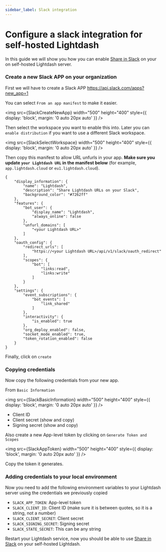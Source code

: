 ```yaml
---
sidebar_label: Slack integration
---
```



# Configure a slack integration for self-hosted Lightdash

In this guide we will show you how you can enable [Share in Slack](https://docs.lightdash.com/guides/sharing-in-slack) on your on self-hosted Lightdash server.

### Create a new Slack APP on your organization

First we will have to create a Slack APP https://api.slack.com/apps?new_app=1

You can select `From an app manifest` to make it easier.

<img
    src={SlackCreateNewApp}
    width="500"
    height="400"
    style={{ display: 'block', margin: '0 auto 20px auto' }}
/>

Then select the workspace you want to enable this into. Later you can `enable distribution` if you want to use a different Slack workspace.

<img
    src={SlackSelectWorkspace}
    width="500"
    height="400"
    style={{ display: 'block', margin: '0 auto 20px auto' }}
/>

Then copy this manifest to allow URL unfurls in your app. **Make sure you update `your Lightdash URL` in the manifest below** (for example, `app.lightdash.cloud` or `eu1.lightdash.cloud`).

```
{
    "display_information": {
        "name": "Lightdash",
        "description": "Share Lightdash URLs on your Slack",
        "background_color": "#7262ff"
    },
    "features": {
        "bot_user": {
            "display_name": "Lightdash",
            "always_online": false
        },
        "unfurl_domains": [
            "<your Lightdash URL>"
        ]
    },
    "oauth_config": {
        "redirect_urls": [
            "https://<your Lightdash URL>/api/v1/slack/oauth_redirect"
        ],
        "scopes": {
            "bot": [
                "links:read",
                "links:write"
            ]
        }
    },
    "settings": {
        "event_subscriptions": {
            "bot_events": [
                "link_shared"
            ]
        },
        "interactivity": {
            "is_enabled": true
        },
        "org_deploy_enabled": false,
        "socket_mode_enabled": true,
        "token_rotation_enabled": false
    }
}

```

Finally, click on `create`

### Copying credentials

Now copy the following credentials from your new app.

From `Basic Information`

<img
    src={SlackBasicInformation}
    width="500"
    height="400"
    style={{ display: 'block', margin: '0 auto 20px auto' }}
/>

-   Client ID
-   Client secret (show and copy)
-   Signing secret (show and copy)

Also create a new App-level token by clicking on `Generate Token and Scopes`

<img
    src={SlackAppToken}
    width="500"
    height="400"
    style={{ display: 'block', margin: '0 auto 20px auto' }}
/>

Copy the token it generates.

### Adding credentials to your local environment

Now you need to add the following environment variables to your Lightdash server using the credentials we previously copied

-   `SLACK_APP_TOKEN`: App-level token
-   `SLACK_CLIENT_ID`: Client ID (make sure it is between quotes, so it is a string, not a number)
-   `SLACK_CLIENT_SECRET`: Client secret
-   `SLACK_SIGNING_SECRET`: Signing secret
-   `SLACK_STATE_SECRET`: This can be any string

Restart your Lightdash service, now you should be able to use [Share in Slack](https://docs.lightdash.com/guides/sharing-in-slack) on your self-hosted Lightdash.

